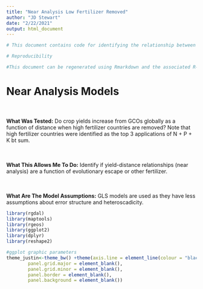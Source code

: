 ```yaml
---
title: "Near Analysis Low Fertilizer Removed"
author: "JD Stewart"
date: "2/22/2021"
output: html_document
---
```


```r

# This document contains code for identifying the relationship between spatial distance and crop yields  to determine the extent GCO escape effects are driven by spatial processes. 

# Reproducibility

#This document can be regenerated using Rmarkdown and the associated R-script (Analyses_Figures.R). This R-script, in combination with the supplementary data files (available online at github.com/thecrobe) also allows for full reproducibility of all the the figures and analyses conducted in R. All other analyses are conducted in A`rcMap by ESRI. 
```

# Near Analysis Models 

<div class = "col-md-4">
<br><br> **What Was Tested:** Do crop yields increase from GCOs globally as a function of distance when high fertilizer countries are removed? Note that high fertilizer countries were identified as the top 3 applications of N + P + K bt sum. 
</div>

<div class = "col-md-4">
<br><br> **What This Allows Me To Do:** Identify if yield-distance relationships (near analysis) are a function of evolutionary escape or other fertilizer.
</div>

<div class = "col-md-4">
<br><br> **What Are The Model Assumptions:** GLS models are used as they have less assumptions about error structure and heteroscadicity. 
</div>

```r
library(rgdal)
library(maptools)
library(rgeos)
library(ggplot2)
library(dplyr)
library(reshape2)

#ggplot graphic parameters
theme_justin<-theme_bw() +theme(axis.line = element_line(colour = "black"),
        panel.grid.major = element_blank(),
        panel.grid.minor = element_blank(),
        panel.border = element_blank(),
        panel.background = element_blank())

```


